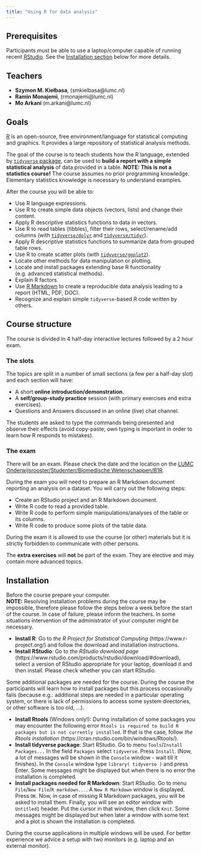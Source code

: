 ```yaml
---
title: "Using R for data analysis"
---
```


## Prerequisites

Participants must be able to use a laptop/computer capable of running recent 
[RStudio](https://www.rstudio.com/products/rstudio/).
See the [Installation section](#installation) below for more details.

## Teachers

- **Szymon M. Kiełbasa**, (smkielbasa@lumc.nl)
- **Ramin Monajemi**, (rmonajemi@lumc.nl)
- **Mo Arkani** (m.arkani@lumc.nl)

## Goals

[R](https://www.r-project.org/) is an open-source, free environment/language for statistical computing and graphics.
It provides a large repository of statistical analysis methods. 

The goal of the course is to teach students how the R language, extended by [`tidyverse` package](https://www.tidyverse.org), can be used to **build a report with a simple statistical analysis** of data provided in a table.
**NOTE: This is not a statistics course!**
The course assumes no prior programming knowledge. 
Elementary statistics knowledge is necessary to understand examples.

After the course you will be able to:

- Use R language expressions.
- Use R to create simple data objects (vectors, lists) and change their content.
- Apply R descriptive statistics functions to data in vectors.
- Use R to read tables (tibbles), filter their rows, select/rename/add columns (with [`tidyverse/dplyr`](https://dplyr.tidyverse.org/) and [`tidyverse/tidyr`](https://tidyr.tidyverse.org/)).
- Apply R descriptive statistics functions to summarize data from grouped table rows.
- Use R to create scatter plots (with [`tidyverse/ggplot2`](https://ggplot2.tidyverse.org/)).
- Locate other methods for data manipulation or plotting.
- Locate and install packages extending base R functionality (e.g. advanced statistical methods).
- Explain R factors.
- Use [R Markdown](http://rmarkdown.rstudio.com/) to create a reproducible data analysis leading to a report (HTML, PDF, DOC).
- Recognize and explain simple `tidyverse`-based R code written by others.

## Course structure

The course is divided in 4 half-day interactive lectures followed by a 2 hour exam.

### The slots

The topics are split in a number of small sections (a few per a half-day slot) and each section will have:

- A short **online introduction/demonstration**.
- A **self/group-study practice** session (with primary exercises end extra exercises).
- Questions and Answers discussed in an online (live) chat channel.

The students are asked to type the commands being presented and observe their effects (avoid copy-paste; own typing is important in order to learn how R responds to mistakes).

### The exam

There will be an exam. 
Please check the date and the location on the [LUMC Onderwijsrooster/Studenten/Biomedische Wetenschappen/B1R](https://roosters.lumc.nl/WebPlanner/webber/1718_PUBLICATIE/permalink/139c6acbcd7fd78d0574cbdbed82a5ab).

During the exam you will need to prepare an R Markdown document reporting an analysis on a dataset.
You will carry out the following steps:

- Create an RStudio project and an R Markdown document.
- Write R code to read a provided table.
- Write R code to perform simple manipulations/analyses of the table or its columns.
- Write R code to produce some plots of the table data.

During the exam it is allowed to use the course (or other) materials but it is strictly forbidden to communicate with other persons.

The **extra exercises** will **not** be part of the exam. They are elective and may contain more advanced topics.

## Installation

Before the course prepare your computer.  
**NOTE:** Resolving installation problems during the course may be impossible,
therefore please follow the steps below a week before the start of the course.
In case of failure, please inform the teachers. In some situations intervention
of the administrator of your computer might be necessary.

- **Install R**: Go to *the R Project for Statistical Computing* (https://www.r-project.org/) and follow the download and installation instructions.
- **Install RStudio**: Go to *the RStudio download page* (https://www.rstudio.com/products/rstudio/download/#download), select a version of RStudio appropriate for your laptop, download it and then install. Please check whether you can start RStudio.

Some additional packages are needed for the course.
During the course the participants will learn how to install packages but this process occasionally fails (because e.g.: additional steps are needed in a particular operating system, or there is lack of permissions to access some system directories, or other software is too old, ...).

- **Install Rtools** (Windows only!): During installation of some packages you may encounter the following error `Rtools is required to build R packages but is not currently installed`. If that is the case, follow *the Rtools installation* (https://cran.rstudio.com/bin/windows/Rtools/).
- **Install tidyverse package**: Start RStudio. Go to menu `Tools`/`Install Packages...` In the field `Packages` select `tidyverse`. Press `Install`. (Now, a lot of messages will be shown in the `Console` window - wait till it finishes). In the `Console` window type `library( tidyverse )` and press Enter. Some messages might be displayed but when there is no error the installation is completed.
- **Install packages needed for R Markdown**: Start RStudio. Go to menu `File`/`New File`/`R markdown...`. A `New R Markdown` window is displayed. Press `OK`. Now, in case of missing R Markdown packages, you will be asked to install them. Finally, you will see an editor window with `Untitled1` header. Put the cursor in that window, then click `Knit`. Some messages might be displayed but when later a window with some text and a plot is shown the installation is completed.

During the course applications in multiple windows will be used.
For better experience we advice a setup with two monitors (e.g. laptop and an external monitor).
